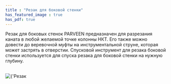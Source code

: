 ```yaml
---
title : "Резак для боковой стенки"
has_featured_image : true
has_pdf: true
---
```


Резак для боковых стенок PARVEEN предназначен для разрезания каната в любой желаемой точке колонны НКТ. Его также можно довести до веревочной муфты на инструментальной струне, которая может застрять в отверстии.
Спусковой инструмент для резака боковой стенки используется для спуска резака для боковой стенки на нужную глубину.

<br />
<Image src={image} alt={'Резак для боковой стенки'} />